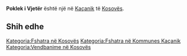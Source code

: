 {{Fshat në 
 | Emri                = Poklek i Vjetër
 | EmriAlt                = 
 | NAME_SHORT_FORM=      
 | NAME_GENERIC=      
 | NAME_SORT_NAME_RO=      POKLEKIVJETER
 | FULL_NAME_RO = Poklek i Vjetër
 | FULL_NAME_ND_RO=Poklek i Vjeter
 | SORT_NAME_RG=POKLEKIVJETER
 | FULL_NAME_RG=Poklek i Vjetër
 | FULL_NAME_ND_RG=Poklek i Vjeter
 | SRP_NAME_SHORT_FORM=      
 | SRP_NAME_GENERIC=      
 | SRP_NAME_SORT_NAME_RO=      
 | SRP_FULL_NAME_RO = 
 | SRP_FULL_NAME_ND_RO=
 | SRP_SORT_NAME_RG=
 | SRP_FULL_NAME_RG=
 | SRP_FULL_NAME_ND_RG=
 | Emri (Rasa dhanore) = 
 | Figura              = 
 | Shteti              = Kosovo
 | Komuna              = Kaçanik
 | Kodi postar         = 
 | Sipërfaqja          = 

 | Popullsia           = 

 | Regj. i popullsisë  = 
 | Dend. e popullsisë  = 
 | Faqja zyrtare       = 
 <!--- Koordinatat ----> 
 | Gjerësia            = 42.6225
 | Gjatësia            = 20.913056
 | Lartësia            = 
}}
'''Poklek i Vjetër''' është një [[]] në [[Kaçanik]] të [[Kosovës]].

<!-- == Gjeografia == -->
<!-- == Historia == -->
<!-- == Demografia == -->
== Shih edhe ==
{{Komuna Kaçanik}}
{{Kosovo-Administrata-Cung}}

[[Kategoria:Fshatra në Kosovës]]
[[Kategoria:Fshatra në Kommunes Kaçanik]]
[[Kategoria:Vendbanime në Kosovës]]